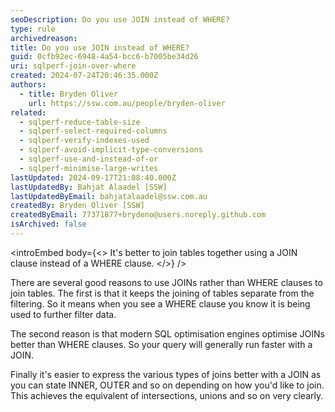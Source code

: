 ```yaml
---
seoDescription: Do you use JOIN instead of WHERE?
type: rule
archivedreason:
title: Do you use JOIN instead of WHERE?
guid: 0cfb92ec-6948-4a54-bcc6-b7005be34d26
uri: sqlperf-join-over-where
created: 2024-07-24T20:46:35.000Z
authors:
  - title: Bryden Oliver
    url: https://ssw.com.au/people/bryden-oliver
related:
  - sqlperf-reduce-table-size
  - sqlperf-select-required-columns
  - sqlperf-verify-indexes-used
  - sqlperf-avoid-implicit-type-conversions
  - sqlperf-use-and-instead-of-or
  - sqlperf-minimise-large-writes
lastUpdated: 2024-09-17T21:08:40.000Z
lastUpdatedBy: Bahjat Alaadel [SSW]
lastUpdatedByEmail: bahjatalaadel@ssw.com.au
createdBy: Bryden Oliver [SSW]
createdByEmail: 77371877+brydeno@users.noreply.github.com
isArchived: false
---
```


<introEmbed
  body={<>
It's better to join tables together using a JOIN clause instead of a WHERE clause.
  </>}
/>
<youtubeEmbed url="https://www.youtube.com/embed/ieciJm6wdSk" description="Video: Use JOIN over WHERE for SQL performance | Bryden Oliver (3 min)" />

There are several good reasons to use JOINs rather than WHERE clauses to join tables.
The first is that it keeps the joining of tables separate from the filtering. So it means when you see a WHERE clause you know it is being used to further filter data.

The second reason is that modern SQL optimisation engines optimise JOINs better than WHERE clauses. So your query will generally run faster with a JOIN.

Finally it's easier to express the various types of joins better with a JOIN as you can state INNER, OUTER and so on depending on how you'd like to join. This achieves the equivalent of intersections, unions and so on very clearly.
